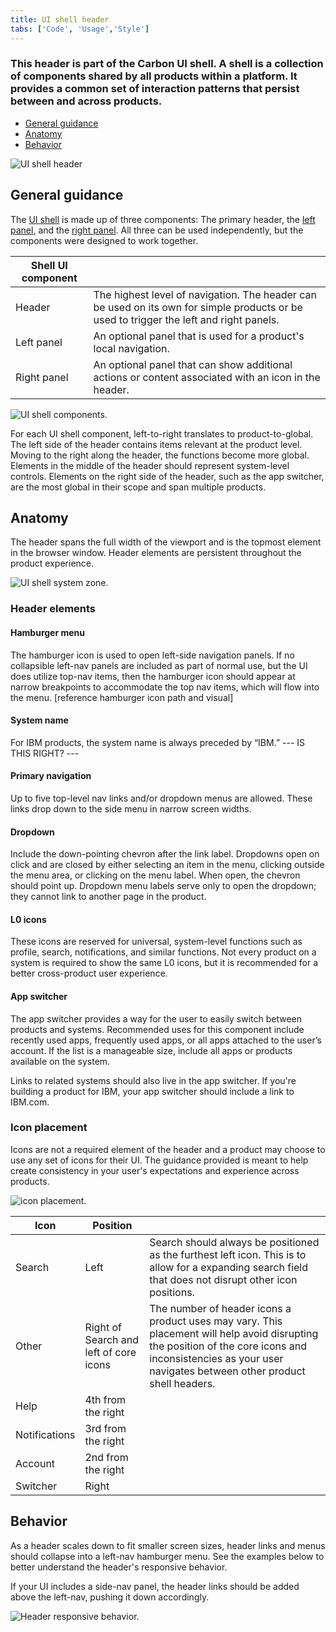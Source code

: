 ```yaml
---
title: UI shell header
tabs: ['Code', 'Usage','Style']
---
```


### This header is part of the Carbon UI shell. A shell is a collection of components shared by all products within a platform. It provides a common set of interaction patterns that persist between and across products. 

<AnchorLinks>

- [General guidance](#general-guidance)
- [Anatomy](#anatomy)
- [Behavior](#behavior)

</AnchorLinks>

<ImageComponent cols="8"  caption="UI shell header">

![UI shell header](images/zones-platform.png)

</ImageComponent>

## General guidance

The [UI shell](/patterns/navigation) is made up of three components: The primary header, the [left panel](/components/UI-shell-left-panel/usage), and the [right panel](/components/UI-shell-right-panel/usage). All three can be used independently, but the components were designed to work together.

| Shell UI component      |   |
|-------------|---|
| Header      | The highest level of navigation. The header can be used on its own for simple products or be used to trigger the left and right panels.|
| Left panel  | An optional panel that is used for a product's local navigation.|
| Right panel | An optional panel that can show additional actions or content associated with an icon in the header.|

<ImageComponent cols="8"  caption="UI shell components">

![UI shell components.](images/shell-usage-1.png)

</ImageComponent>

For each UI shell component, left-to-right translates to product-to-global. The left side of the header contains items relevant at the product level. Moving to the right along the header, the functions become more global. Elements in the middle of the header should represent system-level controls. Elements on the right side of the header, such as the app switcher, are the most global in their scope and span multiple products. 

## Anatomy

The header spans the full width of the viewport and is the topmost element in the browser window. Header elements are persistent throughout the product experience.

<ImageComponent cols="12" caption="Primary header">

![UI shell system zone.](images/shell-usage-2.png)

</ImageComponent>

### Header elements

#### Hamburger menu

The hamburger icon is used to open left-side navigation panels. If no collapsible left-nav panels are included as part of normal use, but the UI does utilize top-nav items, then the hamburger icon should appear at narrow breakpoints to accommodate the top nav items, which will flow into the menu. [reference hamburger icon path and visual]

#### System name

For IBM products, the system name is always preceded by “IBM.” --- IS THIS RIGHT? ---

#### Primary navigation

Up to five top-level nav links and/or dropdown menus are allowed. These links drop down to the side menu in narrow screen widths.

#### Dropdown

Include the down-pointing chevron after the link label. Dropdowns open on click and are closed by either selecting an item in the menu, clicking outside the menu area, or clicking on the menu label. When open, the chevron should point up. Dropdown menu labels serve only to open the dropdown; they cannot link to another page in the product.

#### L0 icons

These icons are reserved for universal, system-level functions such as profile, search, notifications, and similar functions. Not every product on a system is required to show the same L0 icons, but it is recommended for a better cross-product user experience.

#### App switcher

The app switcher provides a way for the user to easily switch between products and systems. Recommended uses for this component include recently used apps, frequently used apps, or all apps attached to the user’s account. If the list is a manageable size, include all apps or products available on the system. 

Links to related systems should also live in the app switcher. If you're building a product for IBM, your app switcher should include a link to IBM.com.

### Icon placement

Icons are not a required element of the header and a product may choose to use any set of icons for their UI. The guidance provided is meant to help create consistency in your user's expectations and experience across products.  

<ImageComponent cols="8" >

![icon placement.](images/header-usage-4.png)

</ImageComponent>

|Icon | Position|  |
|-----|-----|---|
|Search|Left|Search should always be positioned as the furthest left icon. This is to allow for a expanding search field that does not disrupt other icon positions. |
|Other|Right of Search and left of core icons| The number of header icons a product uses may vary. This placement will help avoid disrupting the position of the core icons and inconsistencies as your user navigates between other product shell headers. 
|Help|4th from the right||
|Notifications|3rd from the right||
|Account|2nd from the right||
|Switcher|Right||

## Behavior

As a header scales down to fit smaller screen sizes, header links and menus should collapse into a left-nav hamburger menu. See the examples below to better understand the header's responsive behavior. 

If your UI includes a side-nav panel, the header links should be added above the left-nav, pushing it down accordingly.

<ImageComponent cols="12" caption="Header responsive behavior">

![Header responsive behavior.](images/shell-usage-3.png)

</ImageComponent>

